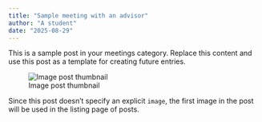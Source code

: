 ```yaml
---
title: "Sample meeting with an advisor"
author: "A student"
date: "2025-08-29"
---
```


This is a sample post in your meetings category. Replace this content and use this post as a template for
creating future entries.

![Image post thumbnail](thumbnail.jpg)

Since this post doesn't specify an explicit `image`, the first image in the post will be used in the listing
page of posts.
